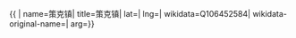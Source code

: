 {{ {{{1|PRC admin/showdata}}}|
name=策克镇|
title=策克镇|
lat=|
lng=|
wikidata=Q106452584|
wikidata-original-name=|
arg={{{arg|}}}}}